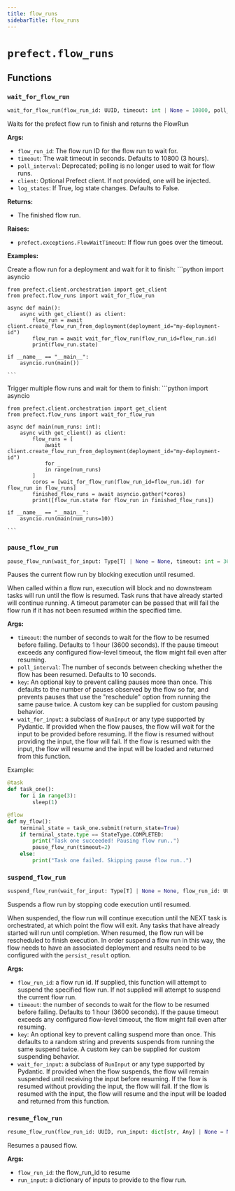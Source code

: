 ```yaml
---
title: flow_runs
sidebarTitle: flow_runs
---
```


# `prefect.flow_runs`

## Functions

### `wait_for_flow_run` <sup><a href="https://github.com/prefecthq/prefect/blob/main/src/prefect/flow_runs.py#L57" target="_blank"><Icon icon="github" style="width: 14px; height: 14px;" /></a></sup>

```python
wait_for_flow_run(flow_run_id: UUID, timeout: int | None = 10800, poll_interval: int | None = None, client: 'PrefectClient | None' = None, log_states: bool = False) -> FlowRun
```


Waits for the prefect flow run to finish and returns the FlowRun

**Args:**
- `flow_run_id`: The flow run ID for the flow run to wait for.
- `timeout`: The wait timeout in seconds. Defaults to 10800 (3 hours).
- `poll_interval`: Deprecated; polling is no longer used to wait for flow runs.
- `client`: Optional Prefect client. If not provided, one will be injected.
- `log_states`: If True, log state changes. Defaults to False.

**Returns:**
- The finished flow run.

**Raises:**
- `prefect.exceptions.FlowWaitTimeout`: If flow run goes over the timeout.

**Examples:**

Create a flow run for a deployment and wait for it to finish:
    ```python
    import asyncio

    from prefect.client.orchestration import get_client
    from prefect.flow_runs import wait_for_flow_run

    async def main():
        async with get_client() as client:
            flow_run = await client.create_flow_run_from_deployment(deployment_id="my-deployment-id")
            flow_run = await wait_for_flow_run(flow_run_id=flow_run.id)
            print(flow_run.state)

    if __name__ == "__main__":
        asyncio.run(main())

    ```

Trigger multiple flow runs and wait for them to finish:
    ```python
    import asyncio

    from prefect.client.orchestration import get_client
    from prefect.flow_runs import wait_for_flow_run

    async def main(num_runs: int):
        async with get_client() as client:
            flow_runs = [
                await client.create_flow_run_from_deployment(deployment_id="my-deployment-id")
                for _
                in range(num_runs)
            ]
            coros = [wait_for_flow_run(flow_run_id=flow_run.id) for flow_run in flow_runs]
            finished_flow_runs = await asyncio.gather(*coros)
            print([flow_run.state for flow_run in finished_flow_runs])

    if __name__ == "__main__":
        asyncio.run(main(num_runs=10))

    ```


### `pause_flow_run` <sup><a href="https://github.com/prefecthq/prefect/blob/main/src/prefect/flow_runs.py#L184" target="_blank"><Icon icon="github" style="width: 14px; height: 14px;" /></a></sup>

```python
pause_flow_run(wait_for_input: Type[T] | None = None, timeout: int = 3600, poll_interval: int = 10, key: str | None = None) -> T | None
```


Pauses the current flow run by blocking execution until resumed.

When called within a flow run, execution will block and no downstream tasks will
run until the flow is resumed. Task runs that have already started will continue
running. A timeout parameter can be passed that will fail the flow run if it has not
been resumed within the specified time.

**Args:**
- `timeout`: the number of seconds to wait for the flow to be resumed before
failing. Defaults to 1 hour (3600 seconds). If the pause timeout exceeds
any configured flow-level timeout, the flow might fail even after resuming.
- `poll_interval`: The number of seconds between checking whether the flow has been
resumed. Defaults to 10 seconds.
- `key`: An optional key to prevent calling pauses more than once. This defaults to
the number of pauses observed by the flow so far, and prevents pauses that
use the "reschedule" option from running the same pause twice. A custom key
can be supplied for custom pausing behavior.
- `wait_for_input`: a subclass of `RunInput` or any type supported by
Pydantic. If provided when the flow pauses, the flow will wait for the
input to be provided before resuming. If the flow is resumed without
providing the input, the flow will fail. If the flow is resumed with the
input, the flow will resume and the input will be loaded and returned
from this function.

Example:
```python
@task
def task_one():
    for i in range(3):
        sleep(1)

@flow
def my_flow():
    terminal_state = task_one.submit(return_state=True)
    if terminal_state.type == StateType.COMPLETED:
        print("Task one succeeded! Pausing flow run..")
        pause_flow_run(timeout=2)
    else:
        print("Task one failed. Skipping pause flow run..")
```


### `suspend_flow_run` <sup><a href="https://github.com/prefecthq/prefect/blob/main/src/prefect/flow_runs.py#L356" target="_blank"><Icon icon="github" style="width: 14px; height: 14px;" /></a></sup>

```python
suspend_flow_run(wait_for_input: Type[T] | None = None, flow_run_id: UUID | None = None, timeout: int | None = 3600, key: str | None = None, client: 'PrefectClient | None' = None) -> T | None
```


Suspends a flow run by stopping code execution until resumed.

When suspended, the flow run will continue execution until the NEXT task is
orchestrated, at which point the flow will exit. Any tasks that have
already started will run until completion. When resumed, the flow run will
be rescheduled to finish execution. In order suspend a flow run in this
way, the flow needs to have an associated deployment and results need to be
configured with the `persist_result` option.

**Args:**
- `flow_run_id`: a flow run id. If supplied, this function will attempt to
suspend the specified flow run. If not supplied will attempt to
suspend the current flow run.
- `timeout`: the number of seconds to wait for the flow to be resumed before
failing. Defaults to 1 hour (3600 seconds). If the pause timeout
exceeds any configured flow-level timeout, the flow might fail even
after resuming.
- `key`: An optional key to prevent calling suspend more than once. This
defaults to a random string and prevents suspends from running the
same suspend twice. A custom key can be supplied for custom
suspending behavior.
- `wait_for_input`: a subclass of `RunInput` or any type supported by
Pydantic. If provided when the flow suspends, the flow will remain
suspended until receiving the input before resuming. If the flow is
resumed without providing the input, the flow will fail. If the flow is
resumed with the input, the flow will resume and the input will be
loaded and returned from this function.


### `resume_flow_run` <sup><a href="https://github.com/prefecthq/prefect/blob/main/src/prefect/flow_runs.py#L464" target="_blank"><Icon icon="github" style="width: 14px; height: 14px;" /></a></sup>

```python
resume_flow_run(flow_run_id: UUID, run_input: dict[str, Any] | None = None) -> None
```


Resumes a paused flow.

**Args:**
- `flow_run_id`: the flow_run_id to resume
- `run_input`: a dictionary of inputs to provide to the flow run.

